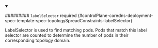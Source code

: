 


<details className="config-field" data-expandable="true" open>
<summary>

######### `labelSelector` <span className="config-field-required" data-required="false">required</span> <span className="config-field-type"></span> <span className="config-field-default"></span> <span className="config-field-enum"></span> {#controlPlane-coredns-deployment-spec-template-spec-topologySpreadConstraints-labelSelector}

LabelSelector is used to find matching pods.
Pods that match this label selector are counted to determine the number of pods
in their corresponding topology domain.

</summary>

<PartialLabelselectorreference />


</details>
